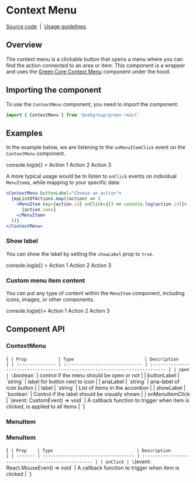 
<Meta title="Components/Context Menu" component={ContextMenu} />

# Context Menu

[Source code](https://github.com/sebgroup/green/tree/main/libs/react/src/lib/context-menu)
&nbsp;|&nbsp;
[Usage guidelines](https://designlibrary.sebgroup.com/components/component-moremenu)

## Overview

The context menu is a clickable button that opens a menu where you can find the action connected to an area or item. This component is a wrapper and uses the [Green Core Context Menu](https://github.com/sebgroup/green/tree/main/libs/core/src/components/context-menu) component under the hood.

## Importing the component

To use the `ContextMenu` component, you need to import the component:

```jsx
import { ContextMenu } from '@sebgroup/green-react'
```

## Examples

In the example below, we are listening to the `onMenuItemClick` event on the `ContextMenu` component.

<Canvas>
  <ContextMenu
    buttonLabel="Choose an action"
    onMenuItemClick={(e) => console.log(e)}
  >
    <MenuItem>Action 1</MenuItem>
    <MenuItem>Action 2</MenuItem>
    <MenuItem>Action 3</MenuItem>
  </ContextMenu>
</Canvas>

A more typical usage would be to listen to `onClick` events on individual `MenuItem`s, while mapping to your specific data:

```jsx
<ContextMenu buttonLabel="Choose an action">
  {myListOfActions.map((action) => (
    <MenuItem key={action.id} onClick={() => console.log(action.id)}>
      {action.name}
    </MenuItem>
  ))}
</ContextMenu>
```

### Show label

You can show the label by setting the `showLabel` prop to `true`.

<Canvas>
  <ContextMenu
    showLabel
    buttonLabel="Choose an action"
    onMenuItemClick={(e) => console.log(e)}
  >
    <MenuItem>Action 1</MenuItem>
    <MenuItem>Action 2</MenuItem>
    <MenuItem>Action 3</MenuItem>
  </ContextMenu>
</Canvas>

### Custom menu item content

You can put any type of content within the `MenuItem` component, including icons, images, or other components.

<Canvas>
  <ContextMenu label="Choose an action" onMenuItemClick={(e) => console.log(e)}>
    <MenuItem>Action 1</MenuItem>
    <MenuItem>Action 2</MenuItem>
    <MenuItem>Action 3</MenuItem>
  </ContextMenu>
</Canvas>

## Component API

### ContextMenu

<Markdown>{`
| Prop            | Type                           | Description                                                                  |
| :-------------- | :----------------------------- | :--------------------------------------------------------------------------- |
| open            | \`boolean\`                      | control if the menu should be open or not                                    |
| buttonLabel     | \`string\`                       | label for button next to icon                                                |
| ariaLabel       | \`string\`                       | aria-label of icon button                                                    |
| label           | \`string\`                       | List of items in the accordion                                               |
| showLabel       | \`boolean\`                      | Control if the label should be visually shown                                |
| onMenuItemClick | \`(event: CustomEvent) => void\` | A callback function to trigger when item is clicked, is applied to all items |
`}</Markdown>

### MenuItem

### MenuItem

<Markdown>{`
| Prop    | Type                                | Description                                         |
| :------ | :---------------------------------- | :-------------------------------------------------- |
| onClick | \`(event: React.MouseEvent) => void\` | A callback function to trigger when item is clicked |
`}</Markdown>
